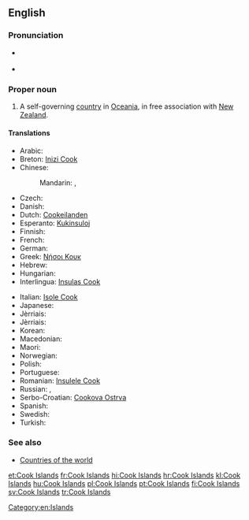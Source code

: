 ==English==

===Pronunciation===
* {{a|UK|US}} {{IPA|/ˈkʊk ˈai.ləndz/}}
* {{audio|en-us-Cook Islands.ogg|Audio (US)}}

===Proper noun===
{{wikipedia}}
{{en-proper noun}}

# A self-governing [[country]] in [[Oceania]], in free association with [[New Zealand]].

====Translations====
{{trans-top|self-governing country in Oceania}}
* Arabic: {{t-|ar|جزر كوك|f-p|tr=júzur kuk}}
* Breton: [[Inizi Cook]]
* Chinese:
*: Mandarin: {{t|cmn|庫克群島|sc=Hani}}, {{t|cmn|库克群岛|tr=Kùkè qúndǎo|sc=Hani}}
* Czech: {{t+|cs|Cookovy ostrovy|m-p}}
* Danish: {{t-|da|Cookøerne}}
* Dutch: [[Cookeilanden]]
* Esperanto: [[Kukinsuloj]]
* Finnish: {{t+|fi|Cookinsaaret}}
* French: {{t+|fr|îles Cook|f-p}}
* German: {{t+|de|Cookinseln|f-p}}
* Greek: [[Νήσοι Κουκ]] {{n-p}}
* Hebrew: {{t-|he|איי קוק|tr=Iyey quq|sc=Hebr}}
* Hungarian: {{t+|hu|Cook-szigetek}}
* Interlingua: [[Insulas Cook]]
{{trans-mid}}
* Italian: [[Isole Cook]] {{f-p}}
* Japanese: {{t-|ja|クック諸島|tr=クックしょとう, Kukku shotō|sc=Jpan}}
* Jèrriais: {{tø|roa-jer|Îles Cook|f-p}}
* Jèrriais: {{tø|roa-jer|Îles Cook|f-p}}
* Korean: {{t-|ko|쿡 제도|tr=Kuk jedo|sc=Kore}}
* Macedonian: {{t-|mk|Кукови Острови|p|tr=Kúkovi Óstrovi}}
* Maori: {{t-|mi|Kuki Airani}}
* Norwegian: {{t-|no|Cookøyene}}
* Polish: {{t+|pl|Wyspy Cooka}}
* Portuguese: {{t+|pt|Ilhas Cook|f-p}}
* Romanian: [[Insulele Cook]]
* Russian: {{t-|ru|Острова Кука|m-p|tr=Ostrová Kúka}}, {{t-|ru|острова Кука|m-p|tr=ostrová Kúka}}
* Serbo-Croatian: [[Cookova Ostrva]] {{n-p}}
* Spanish: {{t+|es|Islas Cook|f-p}}
* Swedish: {{t+|sv|Cooköarna}}
* Turkish: {{t+|tr|Cook Adaları}}
{{trans-bottom}}

===See also===
* [[Appendix:Countries of the world|Countries of the world]]

[[Category:en:Islands]]

[[et:Cook Islands]]
[[fr:Cook Islands]]
[[hi:Cook Islands]]
[[hr:Cook Islands]]
[[kl:Cook Islands]]
[[hu:Cook Islands]]
[[pl:Cook Islands]]
[[pt:Cook Islands]]
[[fi:Cook Islands]]
[[sv:Cook Islands]]
[[tr:Cook Islands]]
